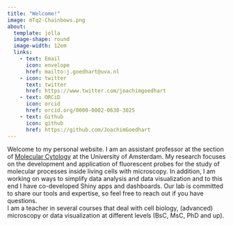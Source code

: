 ```yaml
---
title: "Welcome!"
image: mTq2-Chainbows.png
about: 
  template: jolla
  image-shape: round
  image-width: 12em
  links:
    - text: Email
      icon: envelope
      href: mailto:j.goedhart@uva.nl
    - icon: twitter
      text: twitter
      href: https://www.twitter.com/joachimgoedhart
    - text: ORCiD
      icon: orcid
      href: orcid.org/0000-0002-0630-3825
    - text: Github
      icon: github
      href: https://github.com/JoachimGoedhart
---
```


Welcome to my personal website. I am an assistant professor at the section of [Molecular Cytology](http://www.molcyto.nl/) at the University of Amsterdam. My research focuses on the development and application of fluorescent probes for the study of molecular processes inside living cells with microscopy. In addition, I am working on ways to simplify data analysis and data visualization and to this end I have co-developed Shiny apps and dashboards. Our lab is committed to share our tools and expertise, so feel free to reach out if you have questions. </br> I am a teacher in several courses that deal with cell biology, (advanced) microscopy or data visualization at different levels (BsC, MsC, PhD and up).
